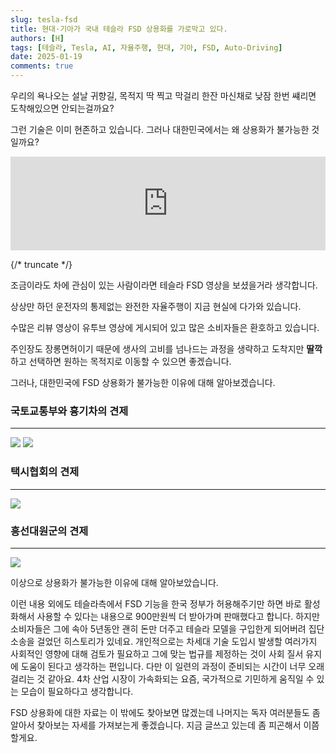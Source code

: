```yaml
---
slug: tesla-fsd
title: 현대·기아가 국내 테슬라 FSD 상용화를 가로막고 있다.
authors: [H]
tags: [테슬라, Tesla, AI, 자율주행, 현대, 기아, FSD, Auto-Driving]
date: 2025-01-19
comments: true
---
```


우리의 욕나오는 설날 귀향길, 목적지 딱 찍고 막걸리 한잔 마신채로 낮잠 한번 썌리면 도착해있으면 안되는걸까요?

그런 기술은 이미 현존하고 있습니다. 그러나 대한민국에서는 왜 상용화가 불가능한 것일까요?

<iframe width="100%" style={{aspectRatio: '16/9'}} src="https://www.youtube.com/embed/mYvaM58VGO0?si=V0o8d3bxgwiRzBG-" title="YouTube video player" frameborder="0" allow="accelerometer; autoplay; clipboard-write; encrypted-media; gyroscope; picture-in-picture; web-share" referrerpolicy="strict-origin-when-cross-origin" allowfullscreen></iframe>

{/* truncate */}

조금이라도 차에 관심이 있는 사람이라면 테슬라 FSD 영상을 보셨을거라 생각합니다.

상상만 하던 운전자의 통제없는 완전한 자율주행이 지금 현실에 다가와 있습니다.

수많은 리뷰 영상이 유투브 영상에 게시되어 있고 많은 소비자들은 환호하고 있습니다.

주인장도 장롱면허이기 때문에 생사의 고비를 넘나드는 과정을 생략하고 도착지만 **딸깍** 하고 선택하면 원하는 목적지로 이동할 수 있으면 좋겠습니다.

그러나, 대한민국에 FSD 상용화가 불가능한 이유에 대해 알아보겠습니다.

### 국토교통부와 흉기차의 견제
---
<img src="contents/tesla-fsd-prevented.png" />

<img src="contents/tesla-fsd-prevented-2.png" />

### 택시협회의 견제
---

<img src="contents/tesla-fsd-prevented-3.png" />

### 흥선대원군의 견제
---

<img src="contents/tesla-fsd-prevented-4.png" />

이상으로 상용화가 불가능한 이유에 대해 알아보았습니다.

이런 내용 외에도 테슬라측에서 FSD 기능을 한국 정부가 허용해주기만 하면 바로 활성화해서 사용할 수 있다는 내용으로 900만원씩 더 받아가며 판매했다고 합니다. 하지만 소비자들은 그에 속아 5년동안 괜히 돈만 더주고 테슬라 모델을 구입한게 되어버려 집단 소송을 걸었던 히스토리가 있네요. 개인적으로는 차세대 기술 도입시 발생할 여러가지 사회적인 영향에 대해 검토가 필요하고 그에 맞는 법규를 제정하는 것이 사회 질서 유지에 도움이 된다고 생각하는 편입니다. 다만 이 일련의 과정이 준비되는 시간이 너무 오래걸리는 것 같아요. 4차 산업 시장이 가속화되는 요즘, 국가적으로 기민하게 움직일 수 있는 모습이 필요하다고 생각합니다.

FSD 상용화에 대한 자료는 이 밖에도 찾아보면 많겠는데 나머지는 독자 여러분들도 좀 알아서 찾아보는 자세를 가져보는게 좋겠습니다. 지금 글쓰고 있는데 좀 피곤해서 이쯤할게요.
